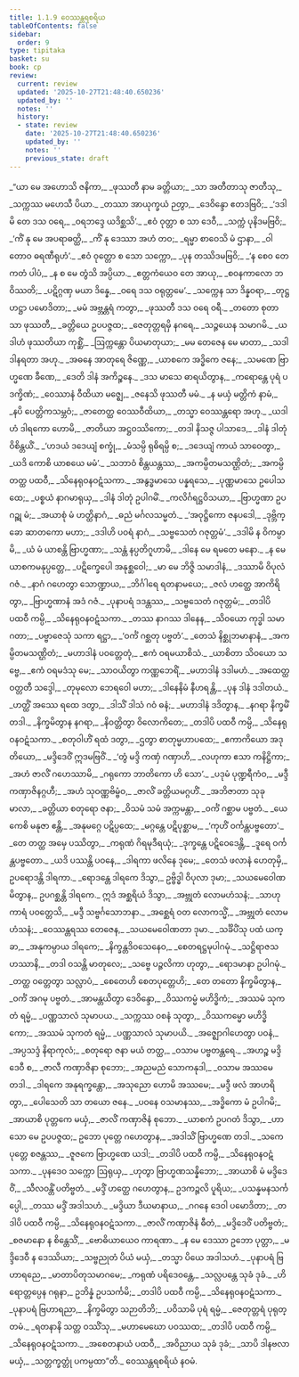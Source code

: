 ```yaml
---
title: 1.1.9 ဝေဿန္တရစရိယ
tableOfContents: false
sidebar:
  order: 9
type: tipitaka
basket: su
book: cp
review:
  current: review
  updated: '2025-10-27T21:48:40.650236'
  updated_by: ''
  notes: ''
  history:
  - state: review
    date: '2025-10-27T21:48:40.650236'
    updated_by: ''
    notes: ''
    previous_state: draft
---
```



<ReviewStatus review={frontmatter.review} showDetails={true} />

<HypothesisAnnotation frontmatter={frontmatter} />

<DynamicBreadcrumb />

<Division number="67" book="cp" e="ch" v="21" p="391">

<Paragraph number="76" type="verses" book="cp">
_“ယာ မေ အဟောသိ ဇနိကာ,_  
_ဖုဿတီ နာမ ခတ္တိယာ;_  
_သာ အတီတာသု ဇာတီသု,_  
_သက္ကဿ မဟေသီ ပိယာ._  

</Paragraph>

</Division>
<Division number="68" book="cp" e="ch" v="21" p="391">

<Paragraph number="77" type="verses" book="cp">
_တဿာ အာယုက္ခယံ ဉတွာ,_  
_ဒေဝိန္ဒော ဧတဒဗြဝိ;_  
_‘ဒဒါမိ တေ ဒသ ဝရေ,_  
_ဝရဘဒ္ဒေ ယဒိစ္ဆသိ’._  

</Paragraph>

</Division>
<Division number="69" book="cp" e="ch" v="21" p="391">

<Paragraph number="78" type="verses" book="cp">
_ဧဝံ ဝုတ္တာ စ သာ ဒေဝီ,_  
_သက္ကံ ပုနိဒမဗြဝိ;_  
_‘ကိံ နု မေ အပရာဓတ္ထိ,_  
_ကိံ နု ဒေဿာ အဟံ တဝ;_  
_ရမ္မာ စာဝေသိ မံ ဌာနာ,_  
_ဝါတောဝ ဓရဏီရုဟံ’._  

</Paragraph>

</Division>
<Division number="70" book="cp" e="ch" v="21" p="392">

<Paragraph number="79" type="verses" book="cp">
_ဧဝံ ဝုတ္တော စ သော သက္ကော,_  
_ပုန တဿိဒမဗြဝိ;_  
_‘န စေဝ တေ ကတံ ပါပံ,_  
_န စ မေ တွံသိ အပ္ပိယာ._  

</Paragraph>

</Division>
<Division number="71" book="cp" e="ch" v="21" p="392">

<Paragraph number="80" type="verses" book="cp">
_ဧတ္တကံယေဝ တေ အာယု,_  
_စဝနကာလော ဘဝိဿတိ;_  
_ပဋိဂ္ဂဏှ မယာ ဒိန္နေ,_  
_ဝရေ ဒသ ဝရုတ္တမေ’._  

</Paragraph>

</Division>
<Division number="72" book="cp" e="ch" v="21" p="392">

<Paragraph number="81" type="verses" book="cp">
_သက္ကေန သာ ဒိန္နဝရာ,_  
_တုဋ္ဌဟဋ္ဌာ ပမောဒိတာ;_  
_မမံ အဗ္ဘန္တရံ ကတွာ,_  
_ဖုဿတီ ဒသ ဝရေ ဝရီ._  

</Paragraph>

</Division>
<Division number="73" book="cp" e="ch" v="21" p="392">

<Paragraph number="82" type="verses" book="cp">
_တတော စုတာ သာ ဖုဿတီ,_  
_ခတ္တိယေ ဥပပဇ္ဇထ;_  
_ဇေတုတ္တရမှိ နဂရေ,_  
_သဉ္ဇယေန သမာဂမိ._  

</Paragraph>

</Division>
<Division number="74" book="cp" e="ch" v="21" p="392">

<Paragraph number="83" type="verses" book="cp">
_ယဒါဟံ ဖုဿတိယာ ကုစ္ဆိံ,_  
_ဩက္ကန္တော ပိယမာတုယာ;_  
_မမ တေဇေန မေ မာတာ,_  
_သဒါ ဒါနရတာ အဟု._  

</Paragraph>

</Division>
<Division number="75" book="cp" e="ch" v="21" p="392">

<Paragraph number="84" type="verses" book="cp">
_အဓနေ အာတုရေ ဇိဏ္ဏေ,_  
_ယာစကေ အဒ္ဓိကေ ဇနေ;_  
_သမဏေ ဗြာဟ္မဏေ ခီဏေ,_  
_ဒေတိ ဒါနံ အကိဉ္စနေ._  

</Paragraph>

</Division>
<Division number="76" book="cp" e="ch" v="21" p="392">

<Paragraph number="85" type="verses" book="cp">
_ဒသ မာသေ ဓာရယိတွာန,_  
_ကရောန္တေ ပုရံ ပဒက္ခိဏံ;_  
_ဝေဿာနံ ဝီထိယာ မဇ္ဈေ,_  
_ဇနေသိ ဖုဿတီ မမံ._  

</Paragraph>

</Division>
<Division number="77" book="cp" e="ch" v="21" p="392">

<Paragraph number="86" type="verses" book="cp">
_န မယှံ မတ္တိကံ နာမံ,_  
_နပိ ပေတ္တိကသမ္ဘဝံ;_  
_ဇာတေတ္ထ ဝေဿဝီထိယာ,_  
_တသ္မာ ဝေဿန္တရော အဟု._  

</Paragraph>

</Division>
<Division number="78" book="cp" e="ch" v="21" p="392">

<Paragraph number="87" type="verses" book="cp">
_ယဒါဟံ ဒါရကော ဟောမိ,_  
_ဇာတိယာ အဋ္ဌဝဿိကော;_  
_တဒါ နိသဇ္ဇ ပါသာဒေ,_  
_ဒါနံ ဒါတုံ ဝိစိန္တယိံ._  

</Paragraph>

</Division>
<Division number="79" book="cp" e="ch" v="21" p="392">

<Paragraph number="88" type="verses" book="cp">
_‘ဟဒယံ ဒဒေယျံ စက္ခုံ,_  
_မံသမ္ပိ ရုဓိရမ္ပိ စ;_  
_ဒဒေယျံ ကာယံ သာဝေတွာ,_  
_ယဒိ ကောစိ ယာစယေ မမံ’._  

</Paragraph>

</Division>
<Division number="80" book="cp" e="ch" v="21" p="392">

<Paragraph number="89" type="verses" book="cp">
_သဘာဝံ စိန္တယန္တဿ,_  
_အကမ္ပိတမသဏ္ဌိတံ;_  
_အကမ္ပိ တတ္ထ ပထဝီ,_  
_သိနေရုဝနဝဋံသကာ._  

</Paragraph>

</Division>
<Division number="81" book="cp" e="ch" v="21" p="392">

<Paragraph number="90" type="verses" book="cp">
_အနွဒ္ဓမာသေ ပန္နရသေ,_  
_ပုဏ္ဏမာသေ ဥပေါသထေ;_  
_ပစ္စယံ နာဂမာရုယှ,_  
_ဒါနံ ဒါတုံ ဥပါဂမိံ._  

</Paragraph>

</Division>
<Division number="82" book="cp" e="ch" v="21" p="392">

<Paragraph number="91" type="verses" book="cp">
_ကလိင်္ဂရဋ္ဌဝိသယာ,_  
_ဗြာဟ္မဏာ ဥပဂဉ္ဆု မံ;_  
_အယာစုံ မံ ဟတ္ထိနာဂံ,_  
_ဓညံ မင်္ဂလသမ္မတံ._  

</Paragraph>

</Division>
<Division number="83" book="cp" e="ch" v="21" p="393">

<Paragraph number="92" type="verses" book="cp">
_‘အဝုဋ္ဌိကော ဇနပဒေါ,_  
_ဒုဗ္ဘိက္ခော ဆာတကော မဟာ;_  
_ဒဒါဟိ ပဝရံ နာဂံ,_  
_သဗ္ဗသေတံ ဂဇုတ္တမံ’._  

</Paragraph>

</Division>
<Division number="84" book="cp" e="ch" v="21" p="393">

<Paragraph number="93" type="verses" book="cp">
_ဒဒါမိ န ဝိကမ္ပာမိ,_  
_ယံ မံ ယာစန္တိ ဗြာဟ္မဏာ;_  
_သန္တံ နပ္ပတိဂူဟာမိ,_  
_ဒါနေ မေ ရမတေ မနော._  

</Paragraph>

</Division>
<Division number="85" book="cp" e="ch" v="21" p="393">

<Paragraph number="94" type="verses" book="cp">
_န မေ ယာစကမနုပ္ပတ္တေ,_  
_ပဋိက္ခေပေါ အနုစ္ဆဝေါ;_  
_မာ မေ ဘိဇ္ဇိ သမာဒါနံ,_  
_ဒဿာမိ ဝိပုလံ ဂဇံ._  

</Paragraph>

</Division>
<Division number="86" book="cp" e="ch" v="21" p="393">

<Paragraph number="95" type="verses" book="cp">
_နာဂံ ဂဟေတွာ သောဏ္ဍာယ,_  
_ဘိင်္ဂါရေ ရတနာမယေ;_  
_ဇလံ ဟတ္ထေ အာကိရိတွာ,_  
_ဗြာဟ္မဏာနံ အဒံ ဂဇံ._  

</Paragraph>

</Division>
<Division number="87" book="cp" e="ch" v="21" p="393">

<Paragraph number="96" type="verses" book="cp">
_ပုနာပရံ ဒဒန္တဿ,_  
_သဗ္ဗသေတံ ဂဇုတ္တမံ;_  
_တဒါပိ ပထဝီ ကမ္ပိ,_  
_သိနေရုဝနဝဋံသကာ._  

</Paragraph>

</Division>
<Division number="88" book="cp" e="ch" v="21" p="393">

<Paragraph number="97" type="verses" book="cp">
_တဿ နာဂဿ ဒါနေန,_  
_သိဝယော ကုဒ္ဓါ သမာဂတာ;_  
_ပဗ္ဗာဇေသုံ သကာ ရဋ္ဌာ,_  
_‘ဝင်္ကံ ဂစ္ဆတု ပဗ္ဗတံ’._  

</Paragraph>

</Division>
<Division number="89" book="cp" e="ch" v="21" p="393">

<Paragraph number="98" type="verses" book="cp">
_တေသံ နိစ္ဆုဘမာနာနံ,_  
_အကမ္ပိတမသဏ္ဌိတံ;_  
_မဟာဒါနံ ပဝတ္တေတုံ,_  
_ဧကံ ဝရမယာစိသံ._  

</Paragraph>

</Division>
<Division number="90" book="cp" e="ch" v="21" p="393">

<Paragraph number="99" type="verses" book="cp">
_ယာစိတာ သိဝယော သဗ္ဗေ,_  
_ဧကံ ဝရမဒံသု မေ;_  
_သာဝယိတွာ ကဏ္ဏဘေရိံ,_  
_မဟာဒါနံ ဒဒါမဟံ._  

</Paragraph>

</Division>
<Division number="91" book="cp" e="ch" v="21" p="393">

<Paragraph number="100" type="verses" book="cp">
_အထေတ္ထ ဝတ္တတီ သဒ္ဒေါ,_  
_တုမုလော ဘေရဝေါ မဟာ;_  
_ဒါနေနိမံ နီဟရန္တိ,_  
_ပုန ဒါနံ ဒဒါတယံ._  

</Paragraph>

</Division>
<Division number="92" book="cp" e="ch" v="21" p="393">

<Paragraph number="101" type="verses" book="cp">
_ဟတ္ထိံ အဿေ ရထေ ဒတွာ,_  
_ဒါသိံ ဒါသံ ဂဝံ ဓနံ;_  
_မဟာဒါနံ ဒဒိတွာန,_  
_နဂရာ နိက္ခမိံ တဒါ._  

</Paragraph>

</Division>
<Division number="93" book="cp" e="ch" v="21" p="393">

<Paragraph number="102" type="verses" book="cp">
_နိက္ခမိတွာန နဂရာ,_  
_နိဝတ္တိတွာ ဝိလောကိတေ;_  
_တဒါပိ ပထဝီ ကမ္ပိ,_  
_သိနေရုဝနဝဋံသကာ._  

</Paragraph>

</Division>
<Division number="94" book="cp" e="ch" v="21" p="393">

<Paragraph number="103" type="verses" book="cp">
_စတုဝါဟိံ ရထံ ဒတွာ,_  
_ဌတွာ စာတုမ္မဟာပထေ;_  
_ဧကာကိယော အဒုတိယော,_  
_မဒ္ဒိဒေဝိံ ဣဒမဗြဝိံ._  

</Paragraph>

</Division>
<Division number="95" book="cp" e="ch" v="21" p="393">

<Paragraph number="104" type="verses" book="cp">
_‘တွံ မဒ္ဒိ ကဏှံ ဂဏှာဟိ,_  
_လဟုကာ ဧသာ ကနိဋ္ဌိကာ;_  
_အဟံ ဇာလိံ ဂဟေဿာမိ,_  
_ဂရုကော ဘာတိကော ဟိ သော’._  

</Paragraph>

</Division>
<Division number="96" book="cp" e="ch" v="21" p="394">

<Paragraph number="105" type="verses" book="cp">
_ပဒုမံ ပုဏ္ဍရီကံဝ,_  
_မဒ္ဒီ ကဏှာဇိနဂ္ဂဟီ;_  
_အဟံ သုဝဏ္ဏဗိမ္ဗံဝ,_  
_ဇာလိံ ခတ္တိယမဂ္ဂဟိံ._  

</Paragraph>

</Division>
<Division number="97" book="cp" e="ch" v="21" p="394">

<Paragraph number="106" type="verses" book="cp">
_အဘိဇာတာ သုခုမာလာ,_  
_ခတ္တိယာ စတုရော ဇနာ;_  
_ဝိသမံ သမံ အက္ကမန္တာ,_  
_ဝင်္ကံ ဂစ္ဆာမ ပဗ္ဗတံ._  

</Paragraph>

</Division>
<Division number="98" book="cp" e="ch" v="21" p="394">

<Paragraph number="107" type="verses" book="cp">
_ယေ ကေစိ မနုဇာ ဧန္တိ,_  
_အနုမဂ္ဂေ ပဋိပ္ပထေ;_  
_မဂ္ဂန္တေ ပဋိပုစ္ဆာမ,_  
_‘ကုဟိံ ဝင်္ကန္တပဗ္ဗတော’._  

</Paragraph>

</Division>
<Division number="99" book="cp" e="ch" v="21" p="394">

<Paragraph number="108" type="verses" book="cp">
_တေ တတ္ထ အမှေ ပဿိတွာ,_  
_ကရုဏံ ဂိရမုဒီရယုံ;_  
_ဒုက္ခန္တေ ပဋိဝေဒေန္တိ,_  
_ဒူရေ ဝင်္ကန္တပဗ္ဗတော._  

</Paragraph>

</Division>
<Division number="100" book="cp" e="ch" v="21" p="394">

<Paragraph number="109" type="verses" book="cp">
_ယဒိ ပဿန္တိ ပဝနေ,_  
_ဒါရကာ ဖလိနေ ဒုမေ;_  
_တေသံ ဖလာနံ ဟေတုမှိ,_  
ဥပရောဒန္တိ ဒါရကာ._  

</Paragraph>

</Division>
<Division number="101" book="cp" e="ch" v="21" p="394">

<Paragraph number="110" book="cp">
_ရောဒန္တေ ဒါရကေ ဒိသွာ,_  
ဥဗ္ဗိဒ္ဓါ ဝိပုလာ ဒုမာ;_  
_သယမေဝေါဏမိတွာန,_  
ဥပဂစ္ဆန္တိ ဒါရကေ._  

</Paragraph>

</Division>
<Division number="102" book="cp" e="ch" v="21" p="394">

<Paragraph number="111" type="verses" book="cp">
ဣဒံ အစ္ဆရိယံ ဒိသွာ,_  
_အဗ္ဘုတံ လောမဟံသနံ;_  
_သာဟုကာရံ ပဝတ္တေသိ,_  
_မဒ္ဒီ သဗ္ဗင်္ဂသောဘနာ._  

</Paragraph>

</Division>
<Division number="103" book="cp" e="ch" v="21" p="394">

<Paragraph number="112" type="verses" book="cp">
_အစ္ဆေရံ ဝတ လောကသ္မိံ,_  
_အဗ္ဘုတံ လောမဟံသနံ;_  
_ဝေဿန္တရဿ တေဇေန,_  
_သယမေဝေါဏတာ ဒုမာ._  

</Paragraph>

</Division>
<Division number="104" book="cp" e="ch" v="21" p="394">

<Paragraph number="113" type="verses" book="cp">
_သင်္ခိပိံသု ပထံ ယက္ခာ,_  
_အနုကမ္ပာယ ဒါရကေ;_  
_နိက္ခန္တဒိဝသေနေဝ,_  
_စေတရဋ္ဌမုပါဂမုံ._  

</Paragraph>

</Division>
<Division number="105" book="cp" e="ch" v="21" p="394">

<Paragraph number="114" type="verses" book="cp">
_သဋ္ဌိရာဇသဟဿာနိ,_  
_တဒါ ဝသန္တိ မာတုလေ;_  
_သဗ္ဗေ ပဉ္ဇလိကာ ဟုတွာ,_  
_ရောဒမာနာ ဥပါဂမုံ._  

</Paragraph>

</Division>
<Division number="106" book="cp" e="ch" v="21" p="394">

<Paragraph number="115" type="verses" book="cp">
_တတ္ထ ဝတ္တေတွာ သလ္လာပံ,_  
_စေတေဟိ စေတပုတ္တေဟိ;_  
_တေ တတော နိက္ခမိတွာန,_  
_ဝင်္ကံ အဂမု ပဗ္ဗတံ._  

</Paragraph>

</Division>
<Division number="107" book="cp" e="ch" v="21" p="394">

<Paragraph number="116" type="verses" book="cp">
_အာမန္တယိတွာ ဒေဝိန္ဒော,_  
_ဝိဿကမ္မံ မဟိဒ္ဓိကံ;_  
_အဿမံ သုကတံ ရမ္မံ,_  
_ပဏ္ဏသာလံ သုမာပယ._  

</Paragraph>

</Division>
<Division number="108" book="cp" e="ch" v="21" p="394">

<Paragraph number="117" type="verses" book="cp">
_သက္ကဿ ဝစနံ သုတွာ,_  
_ဝိဿကမ္မော မဟိဒ္ဓိကော;_  
_အဿမံ သုကတံ ရမ္မံ,_  
_ပဏ္ဏသာလံ သုမာပယိ._  

</Paragraph>

</Division>
<Division number="109" book="cp" e="ch" v="21" p="395">

<Paragraph number="118" type="verses" book="cp">
_အဇ္ဈောဂါဟေတွာ ပဝနံ,_  
_အပ္ပသဒ္ဒံ နိရာကုလံ;_  
_စတုရော ဇနာ မယံ တတ္ထ,_  
_ဝသာမ ပဗ္ဗတန္တရေ._  

</Paragraph>

</Division>
<Division number="110" book="cp" e="ch" v="21" p="395">

<Paragraph number="119" type="verses" book="cp">
_အဟဉ္စ မဒ္ဒိဒေဝီ စ,_  
_ဇာလီ ကဏှာဇိနာ စုဘော;_  
_အညမညံ သောကနုဒါ,_  
_ဝသာမ အဿမေ တဒါ._  

</Paragraph>

</Division>
<Division number="111" book="cp" e="ch" v="21" p="395">

<Paragraph number="120" type="verses" book="cp">
_ဒါရကေ အနုရက္ခန္တော,_  
_အသုညော ဟောမိ အဿမေ;_  
_မဒ္ဒီ ဖလံ အာဟရိတွာ,_  
_ပေါသေတိ သာ တယော ဇနေ._  

</Paragraph>

</Division>
<Division number="112" book="cp" e="ch" v="21" p="395">

<Paragraph number="121" type="verses" book="cp">
_ပဝနေ ဝသမာနဿ,_  
_အဒ္ဓိကော မံ ဥပါဂမိ;_  
_အာယာစိ ပုတ္တကေ မယှံ,_  
_ဇာလိံ ကဏှာဇိနံ စုဘော._  

</Paragraph>

</Division>
<Division number="113" book="cp" e="ch" v="21" p="395">

<Paragraph number="122" type="verses" book="cp">
_ယာစကံ ဥပဂတံ ဒိသွာ,_  
_ဟာသော မေ ဥပပဇ္ဇထ;_  
ဥဘော ပုတ္တေ ဂဟေတွာန,_  
_အဒါသိံ ဗြာဟ္မဏေ တဒါ._  

</Paragraph>

</Division>
<Division number="114" book="cp" e="ch" v="21" p="395">

<Paragraph number="123" type="verses" book="cp">
_သကေ ပုတ္တေ စဇန္တဿ,_  
_ဇူဇကေ ဗြာဟ္မဏေ ယဒါ;_  
_တဒါပိ ပထဝီ ကမ္ပိ,_  
_သိနေရုဝနဝဋံသကာ._  

</Paragraph>

</Division>
<Division number="115" book="cp" e="ch" v="21" p="395">

<Paragraph number="124" type="verses" book="cp">
_ပုနဒေဝ သက္ကော ဩရုယှ,_  
_ဟုတွာ ဗြာဟ္မဏသန္နိဘော;_  
_အာယာစိ မံ မဒ္ဒိဒေဝိံ,_  
_သီလဝန္တိံ ပတိဗ္ဗတံ._  

</Paragraph>

</Division>
<Division number="116" book="cp" e="ch" v="21" p="395">

<Paragraph number="125" type="verses" book="cp">
_မဒ္ဒိံ ဟတ္ထေ ဂဟေတွာန,_  
ဥဒကဉ္ဇလိ ပူရိယ;_  
_ပသန္နမနသင်္ကပ္ပေါ,_  
_တဿ မဒ္ဒိံ အဒါသဟံ._  

</Paragraph>

</Division>
<Division number="117" book="cp" e="ch" v="21" p="395">

<Paragraph number="126" type="verses" book="cp">
_မဒ္ဒိယာ ဒီယမာနာယ,_  
_ဂဂနေ ဒေဝါ ပမောဒိတာ;_  
_တဒါပိ ပထဝီ ကမ္ပိ,_  
_သိနေရုဝနဝဋံသကာ._  

</Paragraph>

</Division>
<Division number="118" book="cp" e="ch" v="21" p="395">

<Paragraph number="127" type="verses" book="cp">
_ဇာလိံ ကဏှာဇိနံ ဓီတံ,_  
_မဒ္ဒိဒေဝိံ ပတိဗ္ဗတံ;_  
_စဇမာနော န စိန္တေသိံ,_  
_ဗောဓိယာယေဝ ကာရဏာ._  

</Paragraph>

</Division>
<Division number="119" book="cp" e="ch" v="21" p="395">

<Paragraph number="128" type="verses" book="cp">
_န မေ ဒေဿာ ဥဘော ပုတ္တာ,_  
_မဒ္ဒိဒေဝီ န ဒေဿိယာ;_  
_သဗ္ဗညုတံ ပိယံ မယှံ,_  
_တသ္မာ ပိယေ အဒါသဟံ._  

</Paragraph>

</Division>
<Division number="120" book="cp" e="ch" v="21" p="395">

<Paragraph number="129" type="verses" book="cp">
_ပုနာပရံ ဗြဟာရညေ,_  
_မာတာပိတုသမာဂမေ;_  
_ကရုဏံ ပရိဒေဝန္တေ,_  
_သလ္လပန္တေ သုခံ ဒုခံ._  

</Paragraph>

</Division>
<Division number="121" book="cp" e="ch" v="21" p="395">

<Paragraph number="130" type="verses" book="cp">
_ဟိရောတ္တပ္ပေန ဂရုနာ,_  
ဥဘိန္နံ ဥပသင်္ကမိ;_  
_တဒါပိ ပထဝီ ကမ္ပိ,_  
_သိနေရုဝနဝဋံသကာ._  

</Paragraph>

</Division>
<Division number="122" book="cp" e="ch" v="21" p="396">

<Paragraph number="131" type="verses" book="cp">
_ပုနာပရံ ဗြဟာရညာ,_  
_နိက္ခမိတွာ သဉာတိဘိ;_  
_ပဝိသာမိ ပုရံ ရမ္မံ,_  
_ဇေတုတ္တရံ ပုရုတ္တမံ._  

</Paragraph>

</Division>
<Division number="123" book="cp" e="ch" v="21" p="396">

<Paragraph number="132" type="verses" book="cp">
_ရတနာနိ သတ္တ ဝဿိံသု,_  
_မဟာမေဃော ပဝဿထ;_  
_တဒါပိ ပထဝီ ကမ္ပိ,_  
_သိနေရုဝနဝဋံသကာ._  

</Paragraph>

</Division>
<Division number="124" book="cp" e="ch" v="21" p="396">

<Paragraph number="133" type="verses" book="cp">
_အစေတနာယံ ပထဝီ,_  
_အဝိညာယ သုခံ ဒုခံ;_  
_သာပိ ဒါနဗလာ မယှံ,_  
_သတ္တက္ခတ္တုံ ပကမ္ပထာ”တိ._  


</Paragraph>
</Division>

<Paragraph number="134" type="center" book="cp">
ဝေဿန္တရစရိယံ နဝမံ.
</Paragraph>